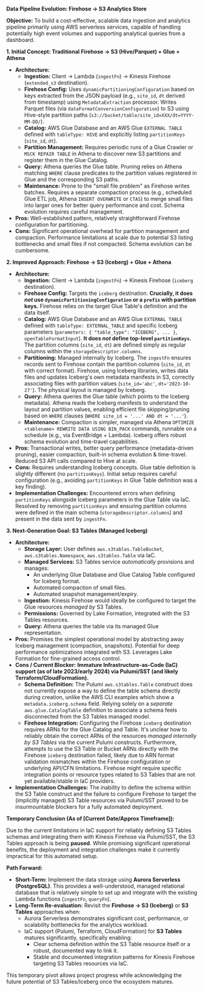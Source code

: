 **Data Pipeline Evolution: Firehose -> S3 Analytics Store**

**Objective:** To build a cost-effective, scalable data ingestion and analytics pipeline primarily using AWS serverless services, capable of handling potentially high event volumes and supporting analytical queries from a dashboard.

**1. Initial Concept: Traditional Firehose -> S3 (Hive/Parquet) + Glue + Athena**

*   **Architecture:**
    *   **Ingestion:** Client -> Lambda (`ingestFn`) -> Kinesis Firehose (`extended_s3` destination).
    *   **Firehose Config:** Uses `dynamicPartitioningConfiguration` based on keys extracted from the JSON payload (e.g., `site_id`, `dt` derived from timestamp) using `MetadataExtraction` processor. Writes Parquet files (via `dataFormatConversionConfiguration`) to S3 using Hive-style partition paths (`s3://bucket/table/site_id=XXX/dt=YYYY-MM-DD/`).
    *   **Catalog:** AWS Glue Database and an AWS Glue `EXTERNAL TABLE` defined with `tableType: HIVE` and explicitly listing `partitionKeys` (`site_id`, `dt`).
    *   **Partition Management:** Requires periodic runs of a Glue Crawler or `MSCK REPAIR TABLE` in Athena to discover new S3 partitions and register them in the Glue Catalog.
    *   **Query:** Athena queries the Glue table. Pruning relies on Athena matching `WHERE` clause predicates to the partition values registered in Glue and the corresponding S3 paths.
    *   **Maintenance:** Prone to the "small file problem" as Firehose writes batches. Requires a separate compaction process (e.g., scheduled Glue ETL job, Athena `INSERT OVERWRITE` or `CTAS`) to merge small files into larger ones for better query performance and cost. Schema evolution requires careful management.
*   **Pros:** Well-established pattern, relatively straightforward Firehose configuration for partitioning.
*   **Cons:** Significant operational overhead for partition management and compaction. Performance limitations at scale due to potential S3 listing bottlenecks and small files if not compacted. Schema evolution can be cumbersome.

**2. Improved Approach: Firehose -> S3 (Iceberg) + Glue + Athena**

*   **Architecture:**
    *   **Ingestion:** Client -> Lambda (`ingestFn`) -> Kinesis Firehose (`iceberg` destination).
    *   **Firehose Config:** Targets the `iceberg` destination. **Crucially, it does *not* use `dynamicPartitioningConfiguration` or a `prefix` with partition keys.** Firehose relies on the target Glue Table's definition and the data itself.
    *   **Catalog:** AWS Glue Database and an AWS Glue `EXTERNAL TABLE` defined with `tableType: EXTERNAL_TABLE` and specific Iceberg parameters (`parameters: { "table_type": "ICEBERG", ... }`, `openTableFormatInput`). **It does *not* define top-level `partitionKeys`.** The partition columns (`site_id`, `dt`) are defined simply as regular columns within the `storageDescriptor.columns`.
    *   **Partitioning:** Managed internally by Iceberg. The `ingestFn` ensures records sent to Firehose contain the partition columns (`site_id`, `dt` with correct format). Firehose, using Iceberg libraries, writes data files and updates Iceberg's own metadata manifests in S3, correctly associating files with partition values (`site_id='abc'`, `dt='2023-10-27'`). The physical layout is managed by Iceberg.
    *   **Query:** Athena queries the Glue table (which points to the Iceberg metadata). Athena reads the Iceberg manifests to understand the layout and partition values, enabling efficient file skipping/pruning based on `WHERE` clauses (`WHERE site_id = '...' AND dt = '...'`).
    *   **Maintenance:** Compaction is simpler, managed via Athena `OPTIMIZE <tablename> REWRITE DATA USING BIN_PACK` commands, runnable on a schedule (e.g., via EventBridge + Lambda). Iceberg offers robust schema evolution and time-travel capabilities.
*   **Pros:** Transactional writes, better query performance (metadata-driven pruning), easier compaction, built-in schema evolution & time-travel. Reduced S3 API calls compared to Hive at scale.
*   **Cons:** Requires understanding Iceberg concepts. Glue table definition is slightly different (no `partitionKeys`). Initial setup requires careful configuration (e.g., avoiding `partitionKeys` in Glue Table definition was a key finding).
*   **Implementation Challenges:** Encountered errors when defining `partitionKeys` alongside Iceberg parameters in the Glue Table via IaC. Resolved by removing `partitionKeys` and ensuring partition columns were defined in the main schema (`storageDescriptor.columns`) and present in the data sent by `ingestFn`.

**3. Next-Generation Goal: S3 Tables (Managed Iceberg)**

*   **Architecture:**
    *   **Storage Layer:** User defines `aws.s3tables.TableBucket`, `aws.s3tables.Namespace`, `aws.s3tables.Table` via IaC.
    *   **Managed Services:** S3 Tables service *automatically* provisions and manages:
        *   An underlying Glue Database and Glue Catalog Table configured for Iceberg format.
        *   Automated compaction of small files.
        *   Automated snapshot management/expiry.
    *   **Ingestion:** Kinesis Firehose would ideally be configured to target the Glue resources *managed by* S3 Tables.
    *   **Permissions:** Governed by Lake Formation, integrated with the S3 Tables resources.
    *   **Query:** Athena queries the table via its managed Glue representation.
*   **Pros:** Promises the simplest operational model by abstracting away Iceberg management (compaction, snapshots). Potential for deep performance optimizations integrated with S3. Leverages Lake Formation for fine-grained access control.
*   **Cons / Current Blocker:** **Immature Infrastructure-as-Code (IaC) support (as of late 2023/early 2024) via Pulumi/SST (and likely Terraform/CloudFormation).**
    *   **Schema Definition:** The Pulumi `aws.s3tables.Table` construct does not currently expose a way to define the table schema directly during creation, unlike the AWS CLI examples which show a `metadata.iceberg.schema` field. Relying solely on a *separate* `aws.glue.CatalogTable` definition to associate a schema feels disconnected from the S3 Tables managed model.
    *   **Firehose Integration:** Configuring the Firehose `iceberg` destination requires ARNs for the Glue Catalog and Table. It's unclear how to reliably obtain the correct ARNs of the resources *managed internally by S3 Tables* via the current Pulumi constructs. Furthermore, attempts to use the S3 Table or Bucket ARNs directly with the Firehose `iceberg` destination failed, likely due to ARN format validation mismatches within the Firehose configuration or underlying API/CFN limitations. Firehose might require specific integration points or resource types related to S3 Tables that are not yet available/stable in IaC providers.
*   **Implementation Challenges:** The inability to define the schema within the S3 Table construct and the failure to configure Firehose to target the (implicitly managed) S3 Table resources via Pulumi/SST proved to be insurmountable blockers for a fully automated deployment.

**Temporary Conclusion (As of [Current Date/Approx Timeframe]):**

Due to the current limitations in IaC support for reliably defining S3 Tables schemas and integrating them with Kinesis Firehose via Pulumi/SST, the S3 Tables approach is being **paused**. While promising significant operational benefits, the deployment and integration challenges make it currently impractical for this automated setup.

**Path Forward:**

*   **Short-Term:** Implement the data storage using **Aurora Serverless (PostgreSQL)**. This provides a well-understood, managed relational database that is relatively simple to set up and integrate with the existing Lambda functions (`ingestFn`, `queryFn`).
*   **Long-Term Re-evaluation:** Revisit the **Firehose -> S3 (Iceberg)** or **S3 Tables** approaches when:
    *   Aurora Serverless demonstrates significant cost, performance, or scalability bottlenecks for the analytics workload.
    *   IaC support (Pulumi, Terraform, CloudFormation) for **S3 Tables** matures significantly, specifically enabling:
        *   Clear schema definition within the S3 Table resource itself or a robust, documented way to link it.
        *   Stable and documented integration patterns for Kinesis Firehose targeting S3 Tables resources via IaC.

This temporary pivot allows project progress while acknowledging the future potential of S3 Tables/Iceberg once the ecosystem matures.